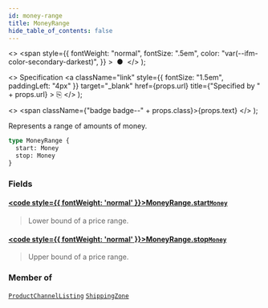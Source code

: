 ```yaml
---
id: money-range
title: MoneyRange
hide_table_of_contents: false
---
```


  <>
    <span
      style={{
        fontWeight: "normal",
        fontSize: ".5em",
        color: "var(--ifm-color-secondary-darkest)",
      }}
    >
      &nbsp;●&nbsp;
    </span>
  </>
);

  <>
    Specification
    <a
      className="link"
      style={{ fontSize: "1.5em", paddingLeft: "4px" }}
      target="\_blank"
      href={props.url}
      title={"Specified by " + props.url}
    >
      ⎘
    </a>
  </>
);

  <>
    <span className={"badge badge--" + props.class}>{props.text}</span>
  </>
);

Represents a range of amounts of money.

```graphql
type MoneyRange {
  start: Money
  stop: Money
}
```

### Fields

#### [<code style={{ fontWeight: 'normal' }}>MoneyRange.<b>start</b></code>](#)<Bullet />[`Money`](../../api-reference/objects/money) <Badge class="secondary" text="object"/>

> Lower bound of a price range.

#### [<code style={{ fontWeight: 'normal' }}>MoneyRange.<b>stop</b></code>](#)<Bullet />[`Money`](../../api-reference/objects/money) <Badge class="secondary" text="object"/>

> Upper bound of a price range.

### Member of

[`ProductChannelListing`](../../api-reference/objects/product-channel-listing) <Badge class="secondary" text="object"/><Bullet />[`ShippingZone`](../../api-reference/objects/shipping-zone) <Badge class="secondary" text="object"/>
